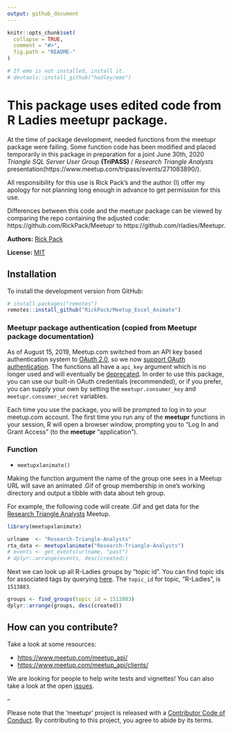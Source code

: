 ```yaml
---
output: github_document
---
```


<!-- README.md is generated from README.Rmd. Please edit the Rmd file -->

```r
knitr::opts_chunk$set(
  collapse = TRUE,
  comment = "#>",
  fig.path = "README-"
)

# If emo is not installed, install it.
# devtools::install_github("hadley/emo")
```

# This package uses edited code from R Ladies meetupr package.
At the time of package development, needed functions from the meetupr package were failing. Some function code has been modified and placed temporarily in this package in preparation for a joint June 30th, 2020 *Triangle SQL Server User Group* **(TriPASS)** / *Research Triangle Analysts* presentation(https://www.meetup.com/tripass/events/271083890/).

All responsibility for this use is Rick Pack's and the author (I) offer my apology for not planning long enough in advance to get permission for this use.

Differences between this code and the meetupr package can be viewed by comparing the repo containing the adjusted code: https://github.com/RickPack/Meetupr to https://github.com/rladies/Meetupr.

**Authors:** [Rick Pack](http://github.com/RickPack/)

**License:** [MIT](https://opensource.org/licenses/MIT)

## Installation

To install the development version from GitHub:

```r
# install.packages("remotes")
remotes::install_github("RickPack/Meetup_Excel_Animate")
```

### Meetupr package authentication (copied from Meetupr package documentation)

As of August 15, 2019, Meetup.com switched from an API key based authentication system to [OAuth 2.0](https://www.meetup.com/meetup_api/auth/), so we now [support OAuth authentication](https://github.com/rladies/meetupr/issues/51).  The functions all have a `api_key` argument which is no longer used and will eventually be [deprecated](https://github.com/rladies/meetupr/issues/59).  In order to use this package, you can use our built-in OAuth credentials (recommended), or if you prefer, you can supply your own by setting the `meetupr.consumer_key` and `meetupr.consumer_secret` variables. 

Each time you use the package, you will be prompted to log in to your meetup.com account.  The first time you run any of the **meetupr** functions in your session, R will open a browser window, prompting you to "Log In and Grant Access" (to the **meetupr** "application").

### Function

* `meetupxlanimate()`

Making the function argument the name of the group one sees in a Meetup URL will save an animated .Gif of group membership in one's working directory and output a tibble with data about teh group.

For example, the following code will create .Gif and get data for the [Research Triangle Analysts](https://www.meetup.com/Research-Triangle-Analysts/) Meetup.

```r
library(meetupxlanimate)

urlname  <- "Research-Triangle-Analysts"
rta_data <- meetupxlanimate("Research-Triangle-Analysts")
# events <- get_events(urlname, "past")
# dplyr::arrange(events, desc(created))
```

Next we can look up all R-Ladies groups by "topic id".  You can find topic ids for associated tags by querying [here](https://secure.meetup.com/meetup_api/console/?path=/find/topics).  The `topic_id` for topic, "R-Ladies", is `1513883`.

```r
groups <- find_groups(topic_id = 1513883)
dplyr::arrange(groups, desc(created))
```


## How can you contribute?

Take a look at some resources:

- [https://www.meetup.com/meetup_api/](https://www.meetup.com/meetup_api/)
- [https://www.meetup.com/meetup_api/clients/](https://www.meetup.com/meetup_api/clients/)

We are looking for people to help write tests and vignettes!  You can also take a look at the open [issues](https://github.com/rladies/meetupr/issues).

--

Please note that the 'meetupr' project is released with a [Contributor Code of Conduct](CODE_OF_CONDUCT.md). By contributing to this project, you agree to abide by its terms.
